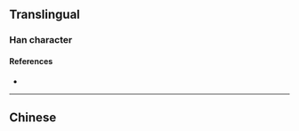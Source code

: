 {{character info/new}}
==Translingual==

===Han character===
{{Han char|rn=75|rad=木|as=09|sn=13|four=|canj=DRRR,XDRRR|ids=⿱木⿲口口口}}

====References====
* {{Han ref|kx=0538.360|dkj=15116|hdz=21250.070|uh=694D|ud=26957}}

----

==Chinese==
{{zh-see|本|v}}